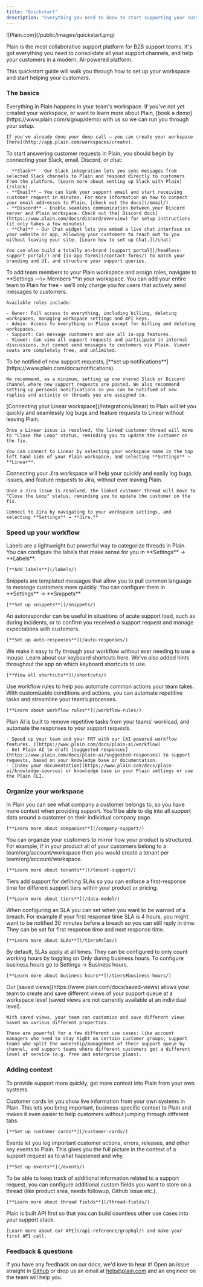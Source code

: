 ```yaml
---
title: "Quickstart"
description: "Everything you need to know to start supporting your customers with Plain."
---
```


<Frame>
  ![Plain.com](/public/images/quickstart.png)
</Frame>

Plain is the most collaborative support platform for B2B support teams. It's got everything you need  to consolidate all your support channels, and help your customers in a modern, AI-powered platform.

This quickstart guide will walk you through how to set up your workspace and start helping your customers.

### The basics

<AccordionGroup>
  <Accordion title="Create a workspace" icon="seedling">
    Everything in Plain happens in your team's workspace. If you've not yet created your workspace, or want to learn more about Plain, [book a demo](https://www.plain.com/signup/demo) with us so we can run you through your setup.

    If you've already done your demo call – you can create your workspace [here](http://app.plain.com/workspaces/create).
  </Accordion>
  <Accordion title="Set up your channels" icon="comments">
    To start answering customer requests in Plain, you should begin by connecting your Slack, email, Discord, or chat:

    - **Slack** - Our Slack integration lets you sync messages from selected Slack channels to Plain and respond directly to customers from the platform. [Learn more about setting up Slack with Plain](/slack).
    - **Email** – You can link your support email and start receiving customer request in minutes. For more information on how to connect your email addresses to Plain, [check out the docs](/email/)
    - **Discord** – Enable seamless communication between your Discord server and Plain workspace. Check out the[ Discord docs](https://www.plain.com/docs/discord/overview) for setup instructions (it only takes a few minutes).
    - **Chat** – Our Chat widget lets you embed a live chat interface on your website or app, allowing your customers to reach out to you without leaving your site. [Learn how to set up Chat.](/chat)

    You can also build a totally on-brand [support portal](/headless-support-portal/) and [in-app forms](/contact-forms/) to match your branding and UI, and structure your support queries.
  </Accordion>
  <Accordion title="Invite your team members" icon="user-plus">
    To add team members to your Plain workspace and assign roles, navigate to **Settings —\> Members **in your workspace. You can add your entire team to Plain for free - we’ll only charge you for users that actively send messages to customers.

    Available roles include:

    - Owner: Full access to everything, including billing, deleting workspaces, managing workspace settings and API keys.
    - Admin: Access to everything in Plain except for billing and deleting workspaces.
    - Support: Can message customers and use all in-app features.
    - Viewer: Can view all support requests and participate in internal discussions, but cannot send messages to customers via Plain. Viewer seats are completely free, and unlimited.
  </Accordion>
  <Accordion title="Set up notifications" icon="bell">
    To be notified of new support requests, [**set up notifications**](https://www.plain.com/docs/notifications).

    We recommend, as a minimum, setting up one shared Slack or Discord channel where new support requests are posted. We also recommend setting up personal notifications so you can be notified of new replies and activity on threads you are assigned to.
  </Accordion>
  <Accordion title="Connect your Linear workspace" icon="link">
    [Connecting your Linear workspace](/integrations/linear) to Plain will let you quickly and seamlessly log bugs and feature requests to Linear without leaving Plain.

    Once a Linear issue is resolved, the linked customer thread will move to "Close the Loop" status, reminding you to update the customer on the fix.

    You can connect to Linear by selecting your workspace name in the top left hand side of your Plain workspace, and selecting **Settings** → **Linear**.
  </Accordion>
  <Accordion title="Connect your Jira workspace" defaultOpen="false" icon="link">
    Connecting your Jira workspace will help your quickly and easily log bugs, issues, and feature requests to Jira, without ever leaving Plain.

    Once a Jira issue is resolved, the linked customer thread will move to "Close the Loop" status, reminding you to update the customer on the fix.

    Connect to Jira by navigating to your workspace settings, and selecting **Settings** → **Jira.**
  </Accordion>
</AccordionGroup>

### Speed up your workflow

<AccordionGroup>
  <Accordion title="Add labels" icon="tag">
    Labels are a lightweight but powerful way to categorize threads in Plain. You can configure the labels that make sense for you in **Settings** → **Labels**.

    [**Add labels**](/labels/)
  </Accordion>
  <Accordion title="Set up snippets" icon="feather">
    Snippets are templated messages that allow you to pull common language to message customers more
    quickly. You can configure them in **Settings** → **Snippets**

    [**Set up snippets**](/snippets/)
  </Accordion>
  <Accordion title="Add auto-responders" icon="reply">
    An autoresponder can be useful in situations of acute support load, such as during incidents, or to confirm you received a support request and manage expectations with customers.

    [**Set up auto-responses**](/auto-responses/)
  </Accordion>
  <Accordion title="Learn keyboard shortcuts" icon="keyboard">
    We make it easy to fly through your workflow without ever needing to use a mouse. Learn about our
    keyboard shortcuts here. We've also added hints throughout the app on which keyboard shortcuts to
    use.

    [**View all shortcuts**](/shortcuts/)
  </Accordion>
  <Accordion title="Set up workflow rules" icon="computer">
    Use workflow rules to help you automate common actions your team takes. With customizable conditions and actions, you can automate repetitive tasks and streamline your team’s processes.

    [**Learn about workflow rules**](/workflow-rules/)
  </Accordion>
  <Accordion title="Enable Plain AI" defaultOpen="false" icon="sparkle">
    Plain AI is built to remove repetitive tasks from your teams’ workload, and automate the responses to your support requests.

    - Speed up your team and your FRT with our [AI-powered workflow features. ](https://www.plain.com/docs/plain-ai/workflow)
    - Get Plain AI to draft [suggested responses](https://www.plain.com/docs/plain-ai/suggested-responses) to support requests, based on your knowledge base or documentation.
    - [Index your documentation](https://www.plain.com/docs/plain-ai/knowledge-sources) or knowledge base in your Plain settings or use the Plain CLI.
  </Accordion>
</AccordionGroup>

### Organize your workspace

<AccordionGroup>
  <Accordion title="Companies" icon="building">
    In Plain you can see what company a customer belongs to, so you have more context when providing support. You'll be able to dig into all support data around a customer on their individual company page.

    [**Learn more about companies**](/company-support/)
  </Accordion>
  <Accordion title="Tenants" icon="house">
    You can organize your customers to mirror how your product is structured. For example, if in your product all of your customers belong to a team/org/account/workspace then you would create a tenant per team/org/account/workspace.

    [**Learn more about tenants**](/tenant-support/)
  </Accordion>
  <Accordion title="Tiers" icon="sort">
    Tiers add support for defining SLAs so you can enforce a first-response time for different support tiers within your product or pricing.

    [**Learn more about tiers**](/data-model/)
  </Accordion>
  <Accordion title="SLAs" icon="clock">
    When configuring an SLA you can set when you want to be warned of a breach. For example if your first response time SLA is 4 hours, you might want to be notified 30 minutes before a breach so you can still reply in time. They can be set for first response time and next response time.

    [**Learn more about SLAs**](/tiers#slas/)
  </Accordion>
  <Accordion title="Business Hours" icon="keyboard">
    By default, SLAs apply at all times. They can be configured to only count working hours by toggling on Only during business hours. To configure business hours go to Settings → Business hours.

    [**Learn more about business hours**](/tiers#business-hours/)
  </Accordion>
  <Accordion title="Create Saved Views " defaultOpen="false" icon="download">
    Our [saved views](https://www.plain.com/docs/saved-views) allows your team to create and save different views of your support queue at a workspace level (saved views are not currently available at an individual level).

    With saved views, your team can customize and save different views based on various different properties.

    These are powerful for a few different use cases: like account managers who need to stay tight on certain customer groups, support teams who split the ownership/management of their support queue by channel, and support teams where different customers get a different level of service (e.g. free and enterprise plans). 
  </Accordion>
</AccordionGroup>

### Adding context

To provide support more quickly, get more context into Plain from your own systems.

<AccordionGroup>
  <Accordion title="Add customer cards" icon="address-card">
    Customer cards let you show live information from your own systems in Plain. This lets you bring important, business-specific context to Plain and makes it even easier to help customers without jumping through different tabs.

    [**Set up customer cards**](/customer-cards/)
  </Accordion>
  <Accordion title="Log key events" icon="code">
    Events let you log important customer actions, errors, releases, and other key events to Plain. This gives you the full picture in the context of a support request as to what happened and why.

    [**Set up events**](/events/)
  </Accordion>
  <Accordion title="Thread fields" icon="code">
    To be able to keep track of additional information related to a support request, you can configure additional custom fields you want to store on a thread (like product area, needs followup, Github issue etc.).

    [**Learn more about thread fields**](/thread-fields/)
  </Accordion>
  <Accordion title="Explore our API" icon="code">
    Plain is built API first so that you can build countless other use cases into your support stack.

    [Learn more about our API](/api-reference/graphql/) and make your first API call.
  </Accordion>
</AccordionGroup>

### Feedback & questions

If you have any feedback on our docs, we'd love to hear it\! Open an issue straight in [Github](https://github.com/team-plain/docs) or drop us an email at [help@plain.com](mailto:help@plain.com) and an engineer on the team will help you.